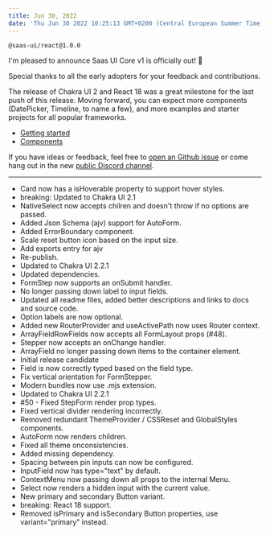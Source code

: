 ```yaml
---
title: Jun 30, 2022
date: 'Thu Jun 30 2022 10:25:13 GMT+0200 (Central European Summer Time)'
---
```


`@saas-ui/react@1.0.0`

I'm pleased to announce Saas UI Core v1 is officially out! 🥳

Special thanks to all the early adopters for your feedback and contributions.

The release of Chakra UI 2 and React 18 was a great milestone for the last push of this release.
Moving forward, you can expect more components (DatePicker, Timeline, to name a few), and more examples and starter projects for all popular frameworks.

- [Getting started](/docs/core/quickstarts)
- [Components](/docs/components/auth/auth-provider)

If you have ideas or feedback, feel free to [open an Github issue](https://github.com/saas-js/saas-ui/issues) or come hang out in the new [public Discord channel](https://discord.gg/4PmJGFcAjX).

---

- Card now has a isHoverable property to support hover styles.
- breaking: Updated to Chakra UI 2.1
- NativeSelect now accepts chilren and doesn't throw if no options are passed.
- Added Json Schema (ajv) support for AutoForm.
- Added ErrorBoundary component.
- Scale reset button icon based on the input size.
- Add exports entry for ajv
- Re-publish.
- Updated to Chakra UI 2.2.1
- Updated dependencies.
- FormStep now supports an onSubmit handler.
- No longer passing down label to input fields.
- Updated all readme files, added better descriptions and links to docs and source code.
- Option labels are now optional.
- Added new RouterProvider and useActivePath now uses Router context.
- ArrayFieldRowFields now accepts all FormLayout props (#48).
- Stepper now accepts an onChange handler.
- ArrayField no longer passing down items to the container element.
- Initial release candidate
- Field is now correctly typed based on the field type.
- Fix vertical orientation for FormStepper.
- Modern bundles now use .mjs extension.
- Updated to Chakra UI 2.2.1
- #50 - Fixed StepForm render prop types.
- Fixed vertical divider rendering incorrectly.
- Removed redundant ThemeProvider / CSSReset and GlobalStyles components.
- AutoForm now renders children.
- Fixed all theme onconsistencies.
- Added missing dependency.
- Spacing between pin inputs can now be configured.
- InputField now has type="text" by default.
- ContextMenu now passing down all props to the internal Menu.
- Select now renders a hidden input with the current value.
- New primary and secondary Button variant.
- breaking: React 18 support.
- Removed isPrimary and isSecondary Button properties, use variant="primary" instead.

